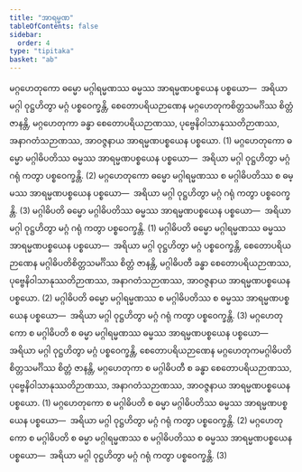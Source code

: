 ```yaml
---
title: "အာရမ္မဏ"
tableOfContents: false
sidebar:
  order: 4
type: "tipitaka"
basket: "ab"
---
```



<DynamicBreadcrumb />

<Division number="28">

<Paragraph number="2500">
မဂ္ဂဟေတုကော ဓမ္မော မဂ္ဂါရမ္မဏဿ ဓမ္မဿ အာရမ္မဏပစ္စယေန ပစ္စယော—  အရိယာ မဂ္ဂါ ဝုဋ္ဌဟိတွာ မဂ္ဂံ ပစ္စဝေက္ခန္တိ, စေတောပရိယဉာဏေန မဂ္ဂဟေတုကစိတ္တသမင်္ဂိဿ စိတ္တံ ဇာနန္တိ, မဂ္ဂဟေတုကာ ခန္ဓာ စေတောပရိယဉာဏဿ, ပုဗ္ဗေနိဝါသာနုဿတိဉာဏဿ, အနာဂတံသဉာဏဿ, အာဝဇ္ဇနာယ အာရမ္မဏပစ္စယေန ပစ္စယော. (1)
</Paragraph>

<Paragraph number="2501">
မဂ္ဂဟေတုကော ဓမ္မော မဂ္ဂါဓိပတိဿ ဓမ္မဿ အာရမ္မဏပစ္စယေန ပစ္စယော—  အရိယာ မဂ္ဂါ ဝုဋ္ဌဟိတွာ မဂ္ဂံ ဂရုံ ကတွာ ပစ္စဝေက္ခန္တိ. (2)
</Paragraph>

<Paragraph number="2502">
မဂ္ဂဟေတုကော ဓမ္မော မဂ္ဂါရမ္မဏဿ စ မဂ္ဂါဓိပတိဿ စ ဓမ္မဿ အာရမ္မဏပစ္စယေန ပစ္စယော—  အရိယာ မဂ္ဂါ ဝုဋ္ဌဟိတွာ မဂ္ဂံ ဂရုံ ကတွာ ပစ္စဝေက္ခန္တိ. (3)
</Paragraph>

</Division>
<Division number="29">

<Paragraph number="2503">
မဂ္ဂါဓိပတိ ဓမ္မော မဂ္ဂါဓိပတိဿ ဓမ္မဿ အာရမ္မဏပစ္စယေန ပစ္စယော—  အရိယာ မဂ္ဂါ ဝုဋ္ဌဟိတွာ မဂ္ဂံ ဂရုံ ကတွာ ပစ္စဝေက္ခန္တိ. (1)
</Paragraph>

<Paragraph number="2504">
မဂ္ဂါဓိပတိ ဓမ္မော မဂ္ဂါရမ္မဏဿ ဓမ္မဿ အာရမ္မဏပစ္စယေန ပစ္စယော—  အရိယာ မဂ္ဂါ ဝုဋ္ဌဟိတွာ မဂ္ဂံ ပစ္စဝေက္ခန္တိ, စေတောပရိယဉာဏေန မဂ္ဂါဓိပတိစိတ္တသမင်္ဂိဿ စိတ္တံ ဇာနန္တိ, မဂ္ဂါဓိပတီ ခန္ဓာ စေတောပရိယဉာဏဿ, ပုဗ္ဗေနိဝါသာနုဿတိဉာဏဿ, အနာဂတံသဉာဏဿ, အာဝဇ္ဇနာယ အာရမ္မဏပစ္စယေန ပစ္စယော. (2)
</Paragraph>

<Paragraph number="2505">
မဂ္ဂါဓိပတိ ဓမ္မော မဂ္ဂါရမ္မဏဿ စ မဂ္ဂါဓိပတိဿ စ ဓမ္မဿ အာရမ္မဏပစ္စယေန ပစ္စယော—  အရိယာ မဂ္ဂါ ဝုဋ္ဌဟိတွာ မဂ္ဂံ ဂရုံ ကတွာ ပစ္စဝေက္ခန္တိ. (3)
</Paragraph>

</Division>
<Division number="30">

<Paragraph number="2506">
မဂ္ဂဟေတုကော စ မဂ္ဂါဓိပတိ စ ဓမ္မာ မဂ္ဂါရမ္မဏဿ ဓမ္မဿ အာရမ္မဏပစ္စယေန ပစ္စယော—  အရိယာ မဂ္ဂါ ဝုဋ္ဌဟိတွာ မဂ္ဂံ ပစ္စဝေက္ခန္တိ, စေတောပရိယဉာဏေန မဂ္ဂဟေတုကမဂ္ဂါဓိပတိစိတ္တသမင်္ဂိဿ စိတ္တံ ဇာနန္တိ, မဂ္ဂဟေတုကာ စ မဂ္ဂါဓိပတီ စ ခန္ဓာ စေတောပရိယဉာဏဿ, ပုဗ္ဗေနိဝါသာနုဿတိဉာဏဿ, အနာဂတံသဉာဏဿ, အာဝဇ္ဇနာယ အာရမ္မဏပစ္စယေန ပစ္စယော. (1)
</Paragraph>

<Paragraph number="2507">
မဂ္ဂဟေတုကော စ မဂ္ဂါဓိပတိ စ ဓမ္မာ မဂ္ဂါဓိပတိဿ ဓမ္မဿ အာရမ္မဏပစ္စယေန ပစ္စယော—  အရိယာ မဂ္ဂါ ဝုဋ္ဌဟိတွာ မဂ္ဂံ ဂရုံ ကတွာ ပစ္စဝေက္ခန္တိ. (2)
</Paragraph>

<Paragraph number="2508">
မဂ္ဂဟေတုကော စ မဂ္ဂါဓိပတိ စ ဓမ္မာ မဂ္ဂါရမ္မဏဿ စ မဂ္ဂါဓိပတိဿ စ ဓမ္မဿ အာရမ္မဏပစ္စယေန ပစ္စယော—  အရိယာ မဂ္ဂါ ဝုဋ္ဌဟိတွာ မဂ္ဂံ ဂရုံ ကတွာ ပစ္စဝေက္ခန္တိ. (3)
</Paragraph>
</Division>